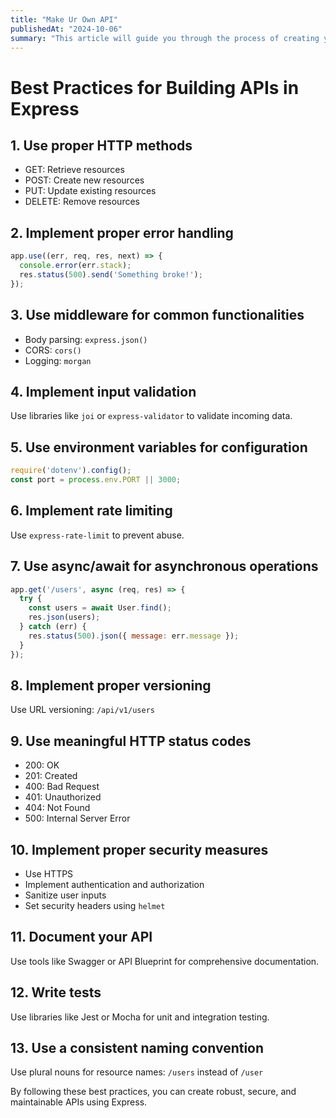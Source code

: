 ```yaml
---
title: "Make Ur Own API"
publishedAt: "2024-10-06"
summary: "This article will guide you through the process of creating your own API using Node.js and Express."
---
```


# Best Practices for Building APIs in Express

## 1. Use proper HTTP methods
- GET: Retrieve resources
- POST: Create new resources
- PUT: Update existing resources
- DELETE: Remove resources

## 2. Implement proper error handling
```javascript
app.use((err, req, res, next) => {
  console.error(err.stack);
  res.status(500).send('Something broke!');
});
```

## 3. Use middleware for common functionalities
- Body parsing: `express.json()`
- CORS: `cors()`
- Logging: `morgan`

## 4. Implement input validation
Use libraries like `joi` or `express-validator` to validate incoming data.

## 5. Use environment variables for configuration
```javascript
require('dotenv').config();
const port = process.env.PORT || 3000;
```

## 6. Implement rate limiting
Use `express-rate-limit` to prevent abuse.

## 7. Use async/await for asynchronous operations
```javascript
app.get('/users', async (req, res) => {
  try {
    const users = await User.find();
    res.json(users);
  } catch (err) {
    res.status(500).json({ message: err.message });
  }
});
```

## 8. Implement proper versioning
Use URL versioning: `/api/v1/users`

## 9. Use meaningful HTTP status codes
- 200: OK
- 201: Created
- 400: Bad Request
- 401: Unauthorized
- 404: Not Found
- 500: Internal Server Error

## 10. Implement proper security measures
- Use HTTPS
- Implement authentication and authorization
- Sanitize user inputs
- Set security headers using `helmet`

## 11. Document your API
Use tools like Swagger or API Blueprint for comprehensive documentation.

## 12. Write tests
Use libraries like Jest or Mocha for unit and integration testing.

## 13. Use a consistent naming convention
Use plural nouns for resource names: `/users` instead of `/user`

By following these best practices, you can create robust, secure, and maintainable APIs using Express.